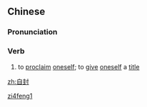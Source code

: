 ==Chinese==
{{zh-forms}}

===Pronunciation===
{{zh-pron
|m=zìfēng
|c=zi6 fung1
|mn=qz:chīr-hong/xm,zz:chū-hong
|cat=v
}}

===Verb===
{{zh-verb}}

# {{lb|zh|literary}} to [[proclaim]] [[oneself]]; to [[give]] [[oneself]] a [[title]]

[[Category:Mandarin literary terms|zi4feng1]]

[[zh:自封]]
